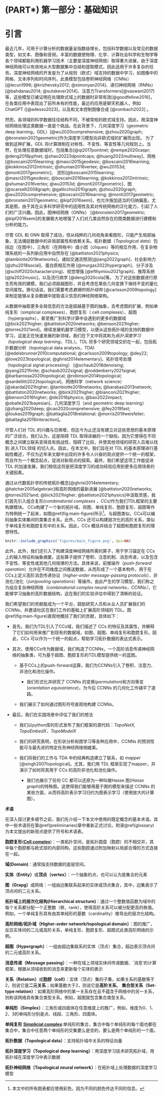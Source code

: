 \mainmatter

# (PART\*) 第一部分：基础知识 {-}

# 引言

最近几年，可用于计算分析的数据量呈指数级增长，包括科学数据以及常见的数据类型，如文本、图像和音频。丰富的数据使物理、化学、计算社会科学和生物学等各个领域都能利用机器学习技术（主要是深度神经网络）取得重大进展，由于深度神经网络可以有效地从大型数据集中总结和提取模式，因此适用于许多复杂的任务。深度神经网络的开发是为了从规则（欧式）域支持的数据中学习，如图像中的网格、文本序列和时间序列，此类模型包括卷积神经网络（CNNs）[@lecun1998; @krizhevsky2012; @simonyan2014]、递归神经网络（RNNs）[@bahdanau2014; @sutskever2014]、注意力Transformers[@vaswani2017]等，这些模型已被证明在处理欧式域上的数据时非常有效[@goodfellow2016]，在各类应用中表现出了前所未有的性能，最近的应用是聊天机器人，例如ChatGPT ([@adesso2023]，以及和文本控制图像合成 [@rombach2022] 。

然而，各领域的科学数据往往结构不同，不被常规的欧式域支持。因此，用深度神经网络处理这类数据一直是个挑战。在此背景下，几何深度学习（geometric deep learning，GDL）[@wu2020comprehensive; @zhou2020graph; @bronstein2021geometric]作为深度学习模型向非欧式域的扩展而出现。 为了做到这种扩展，GDL 将计算限制在对称性、不变性、等变性等几何规则上。当然，在处理任意数据域时，包括集合[@qi2017pointnet; @rempe2020caspr; @deng2018ppfnet; @zhao20223dpointcaps; @huang2022multiway]、网格 [@boscaini2015learning; @masci2015geodesic; @boscaini2016learning; @kokkinos2012intrinsic; @shuman2016vertex; @wu20153d; @monti2017geometric]、
流形[@boscaini2015learning; @masci2015geodesic; @boscaini2016learning; @kokkinos2012intrinsic; @shuman2016vertex; @wu20153d; @monti2017geometric]、图 [@scarselli2008graph; @gallicchio2010graph; @zhou2020graph; @wu2020comprehensive; @boscaini2016learning; @monti2017geometric; @bronstein2017geometric; @kipf2016semi]，也允许施加适当的归纳偏差。尤其是图，由于其在众多科学研究中的适用性及其对传统网格的泛化能力，引起了人们的广泛兴趣。因此，图神经网络（GNNs） [@bronstein2017geometric; @kipf2016semi]的发展极大地增强了人们对几类自然存在的图类数据进行建模和分析的能力。

尽管 GDL 和 GNN 取得了成功，但从纯粹的几何视角来看图形，只能产生局部抽象，无法捕捉数据中的非局部属性和依赖关系。拓扑数据（*Topological data*）包括边（在图中）、三角形（在网格中）或小团（cliques）等的相互作用，在复杂物理系统的一系列新应用中自然存在 [@battiston2021physics; @lambiotte2019networks]，诸如交通流预测[@jiang2022graph]、社会影响力 [@zhu2018social]、蛋白质相互作用 [@murgas2022hypergraph]、分子涉及 [@schiff2020characterizing]、视觉增强 [@efthymiou2021graph]、推荐系统 [@la2022music]，以及流行病学 [@deng2020cola]等。 为了对这些数据进行原生而有效的建模，我们必须超越图形，并且考虑在某些几何变换下保持不变的量化空间属性。换句话说，我们需要考虑*数据的拓扑结构* [@carlsson2009topology] 来制定能够从复杂数据中提取语义信息的神经网络架构。

从数据中抽取更多全局信息的方法是超越基于图的抽象，去考虑图的扩展，例如单纯复形（simplicial complexes）、胞腔复形（ cell complexes）、超图（hypergraphs），甚至推广到科学计算中会遇到的更多的数据域[@bick2021higher; @battiston2020networks; @benson2021higher; @torres2021and]。继续发展机器学习模型，以便从这些拓扑域的支持的数据中学习，这是正在快速发展的新领域，我们在下文中将其称为*拓扑深度学习（topological deep learning，TDL）*。TDL 将多个研究领域交织在一起，包括拓扑数据分析（topological data analysis，TDA)[@edelsbrunner2010computational; @carlsson2009topology; @dey22; @love2023topological; @ghrist2014elementary]、拓扑信号处理（topological signal processing） [@schaub2018denoising; @yang2021finite; @schaub2022signal; @roddenberry2021signal; @barbarossa2020topological; @robinson2014topological; @sardellitti2022topological]、网络科学（network science） [@skardal2021higher; @lambiotte2019networks; @barabasi2013network; @battiston2020networks; @bick2021higher; @bianconi2021higher; @benson2016higher; @de2016physics; @bao2022impact; @oballe2021bayesian]、几何深度学习（and geometric deep learning）[@zhang2020deep; @cao2020comprehensive; @fey2019fast; @loukas2019graph; @battaglia2018relational; @morris2019weisfeiler; @battaglia2016interaction]。

尽管人们对 TDL 的兴趣与日俱增，但迄今为止还没有建立对这些思想的基本原理的广泛综合。我们认为，这是阻碍 TDL 取得进展的一个缺陷，因为它使得在不同概念之间建立联系变得具有挑战性，阻碍了比较，并使其他领域的研究人员难以找到 进入TDL领域 的切入点。因此，在本文中，我们旨在对 TDL 的基本原理进行基础性概述，不仅为近年来文献中出现的许多令人兴奋的观点提供一个统一的框架，而且作为一个概念起点，促进对新观点的探索。最终，我们希望这项工作能促进 TDL 的加速发展，我们相信这将是把深度学习的成功经验应用到更多应用场景的关键因素。

通过从代数拓扑学的传统拓扑概念[@ghrist2014elementary; @hatcher2005algebraic]和高阶网络的最新进展 [@battiston2020networks; @torres2021and; @bick2021higher; @battiston2021physics]中汲取灵感，我们首先引入组合复形*(combinatorial complexes ，CCs)*作为我们TDL框架的主要构建模块。 CCs构建了一个新的拓扑域，将图、单纯复形、胞腔复形、超图等作为特例统一了起来，如图\@ref(fig:main-figure)所示^[本文中的所有图表都应使用彩色，因为不同的颜色传达不同的信息。]。与超图类似，CCs可以编码抽象实体集间的类集合关系。此外，CCs 还可以构建层次化的高阶关系，类似于单纯复形和胞腔复形中的关系。因此，CCs 概括并结合了超图和胞腔复形的理想特性。

```r
knitr::include_graphics('figures/main_figure.png', dpi=NA)
```

此外，此外，我们还引入了构建深度神经网络所需的算子，用于学习锚定在 CCs上的输入特征和抽象摘要。这些算子提供了卷积、注意机制、消息传递，以及包含不变性、等变性或其他几何规律的方法。具体来说，前推操作（*push-forward operation*）允许在不同维度之间推送数据，从而形成了一个基本构件，用于在CCs上定义高阶消息传递协议（*higher-order message-passing protocols*）、非池化/池化（*(un)pooling operations*）等操作。由此产生的学习模型，我们称之为组合复杂神经网络*（combinatorial complex neural networks，CCNNs）*，它能够学习抽象的高阶数据结构，这在我们的实验评估中得到了清晰的验证。

我们希望我们的贡献能成为一个平台，鼓励研究人员和从业人员扩展我们的 CCNNs，并邀请社区在我们工作的基础上扩展高阶领域的 TDL。图\@ref(fig:main-figure)直观地概括了我们的贡献，具体如下：

* 首先，我们为TDL引入了CCs域，我们描述了 CCs 的特征及其属性，并解释了它们如何用来推广到现有的数据域，如图、超图、单纯复形和胞腔复形。因此，CCs 可以作为一个统一的起点，帮助学习拓扑数据的表达式表示。

* 其次，使用CCs作为数据域，我们构造了CCNNs，一个高阶消息传递神经网络的抽象类，可为基于超图、胞腔复形的TDL模型提供统一的蓝图。

  + 基于CCs上的push-forward运算，我们为CCNNs引入了卷积、注意力、非池化和池化操作。
  
	+ 我们形式化并研究了 CCNNs 的变换(*permutation*)和方向等变(*orientation equivariance*)，为今后 CCNNs 的几何化工作铺平了道路。
	
  + 我们展示了如何通过图形符号直观地构建 CCNNs。
  
* 最后，我们在实践场景中评估了我们的想法

	+ 我们以python库的形式发布了我们框架的源代码：*TopoNetX, TopoEmbedX，TopoModelX*
	
	+ 我们的研究表明，在形状分析和图学习等各种应用中，CCNNs 的预测性能可与最先进的特定任务神经网络相媲美。
	
  + 我们将我们的工作与 TDA 中的经典构造建立了联系，如 *mapper* [@singh2007topological]。尤其，我们用 TDL 框架实现了mapper，并演示了如何将其用于 CCs 的高阶非池化和池化操作。
  
	+ 我们也展示了任何 CC 都可以还原为一种叫做Hasse 图(*Hasse graph*)的特殊图。这使得我们能够用基于图的模型来描述 CCNNs 的某些方面，从而将高阶表示学习归约为图表示学习（使用放大的计算图）。
	
**术语**

在深入探讨更多细节之前，我们先介绍一下本文中使用的既定概念的基本术语。其中一些术语将在第\@ref(preliminaries)章中重新正式讨论。附录\@ref(glossary)为本文提出的新观点提供了符号和术语表。

:::: {.glossarybox data-latex=""}
**胞腔复形**([**Cell complex**](https://app.vectary.com/p/3EBiRiJcYjFNvkbbWszQ0Z))：一类拓扑空间，是拓扑圆盘（胞腔）的不相交并，其中每个胞腔都与欧式球的内部同构，这些胞腔通过附加映射以局部合理的方式连接在一起。

**域(Domain)**：通常指支持数据的底层空间。

**实体（Entity）**或**顶点（vertex）**：一个抽象的点，也可以认为是集合的元素

**图（Grapg）**或网络：一组由边集联系起来的实体或顶点集合，其中，边集表示了顶点间的二元关系。

**拓扑域上的层次化结构(Hierarchical structure)**：通过一个整数值函数为域中的每个关系都分配一个正整数（秩，rank），使得高阶关系可以被分配更高的秩值。例如，一个单纯复形具有由其单纯形的基数（cardinality）推导出的层次化结构。

**高阶网络/拓扑域（Higher-order network/topological domain）**：图的推广，反应实体间的二元或高阶关系，单纯复形、胞腔复形、超图式此类高阶网络的示例。

**超图（Hypergraph）**：一组由超边集联系的实体（顶点）集合，超边表示顶点间的二元或高阶关系。

**消息传递（Message passing）**：一种在域上领域实体间传递数据、`消息'的计算框架，根据从领域收到的消息来更新每个实体的表示

**关系（Relation）**或**胞腔（cell）**：实体（顶点）集的子集，如果关系的基数等于2，则说它是**二元关系**；如果基数大于2，则说它是**高阶关系**。
**集合型关系（Set-type relation）**：如果高阶网络中的某一关系存在且不蕴含于网络中的另一关系，则称该网络具有集合类型关系。例如，超图就包含集合类型关系。

**单纯形（Simplex）**：三角形或四面体在任意维度上的推广，例如，维度为0、1、2、3的单纯形分别是点、线段、三角形、四面体。

**单纯复形**
[**Simplicial complex**](https://app.vectary.com/p/4HZRioKH7lZ2jWESIBrjhf):单纯形的集合，集合中每个单纯形的每个面也都在集合中，集合中任意两个单纯形的交集要么是空的，要么是两个单纯形的一个面。

**拓扑数据（Topological data）**：支持拓扑域中关系的特征向量

**拓扑深度学习（Topological deep learning）**：用深度学习技术研究拓扑域，用拓扑域在深度学习中表示数据

**拓扑神经网络（Topological neural network）**：在拓扑域上处理数据的深度学习模型

::::
